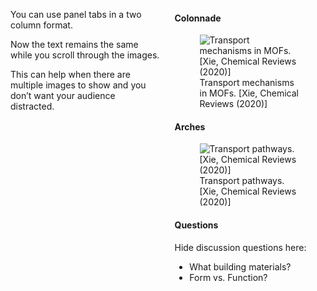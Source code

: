 
::: columns

::: {.column width="50%"} 

You can use panel tabs in a two column format. 

Now the text remains the same while you scroll through the images. 

This can help when there are multiple images to show and you don't want your audience distracted. 

:::

::: {.column width="50%"}

:::{.panel-tabset}

#### Colonnade
![Transport mechanisms in MOFs. [Xie, Chemical Reviews (2020)]](_figs/sample/front.png)

#### Arches
![Transport pathways. [Xie, Chemical Reviews (2020)]](_figs/sample/arches.png)

#### Questions
Hide discussion questions here:

- What building materials?
- Form vs. Function?


:::

:::

:::
